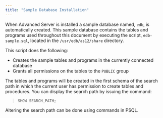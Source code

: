 ```yaml
---
title: "Sample Database Installation"
---
```


<div id="sample_database_installation" class="registered_link"></div>

When Advanced Server is installed a sample database named, `edb`, is automatically created. This sample database contains the tables and programs used throughout this document by executing the script, `edb-sample.sql`, located in the `/usr/edb/as12/share` directory.

This script does the following:

-   Creates the sample tables and programs in the currently connected database
-   Grants all permissions on the tables to the `PUBLIC` group

The tables and programs will be created in the first schema of the search path in which the current user has permission to create tables and procedures. You can display the search path by issuing the command:

> ```text
> SHOW SEARCH_PATH;
> ```

Altering the search path can be done using commands in PSQL.
